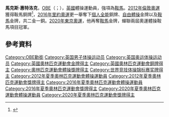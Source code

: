 {{NoteTA|G1=Sports}}
{{Infobox 體操選手
|gymnastname= 馬克斯·惠特洛克<br/>{{lang|en|Max Whitlock}}<br/> [[大英帝國勳章|OBE]]
|fullname  = 
|nickname  = 
|image = Max Whitlock.jpg
|imagesize = 
|country   = {{GBR}}
|formercountry= 
|hometown= 
|birthdate= {{birth_date_and_age|1993|1|13}}
|birthplace=
|deathdate=
|deathplace=
|height= 
|discipline= 男子[[競技體操|競技體操]] 
|natlteam=
|club=
|gym=
|collegeteam=
|headcoach=
|assistcoach=
|formercoach=
|choreographer=
| show-medals = yes
|medaltemplates= 
{{MedalSport|男子[[體操|體操]]}}
{{MedalCountry|{{GBR}}}}
{{MedalCompetition | [[奧林匹克運動會|奧林匹克運動會]]}}
{{MedalGold| [[2016年夏季奧林匹克運動會|2016年 里約熱內盧]] | [[2016年夏季奧林匹克運動會體操男子自由體操比賽|自由體操]]}}
{{MedalGold| [[2016年夏季奧林匹克運動會|2016年 里約熱內盧]] | [[2016年夏季奧林匹克運動會體操男子鞍馬比賽|鞍馬]]}}
{{MedalGold| [[2020年夏季奧林匹克運動會|2020年 東京]] | [[2020年夏季奧林匹克運動會體操男子鞍馬比賽|鞍馬]]}}
{{MedalBronze| [[2012年夏季奧林匹克運動會|2012年 倫敦]] | [[2012年夏季奧林匹克運動會體操男子團體比賽|團體]]}}
{{MedalBronze| [[2012年夏季奧林匹克運動會|2012年 倫敦]] | [[2012年夏季奧林匹克運動會體操男子鞍馬比賽|鞍馬]]}}
{{MedalBronze| [[2016年夏季奧林匹克運動會|2016年 里約熱內盧]] | [[2016年夏季奧林匹克運動會體操男子個人全能比賽|個人全能]]}}
}}
'''馬克斯·惠特洛克'''，[[英帝國員佐勳章|OBE]]（{{lang-en|Max Whitlock}}；{{bd|1993年|1月13日}}），[[英國|英國]]體操運動員，強項為[[鞍馬|鞍馬]]。[[2012年夏季奧林匹克運動會|2012年倫敦奧運]]獲得鞍馬銅牌<ref>{{Cite news|url=http://www.bbc.co.uk/sport/0/olympics/18906623|title=Olympic gymnastics: bronze for GB as Japan win silver on appeal|date=30 July 2012|work=[[BBC_News|BBC News]]|accessdate=30 July 2012|archive-date=2015-11-03|archive-url=https://web.archive.org/web/20151103122002/http://www.bbc.co.uk/sport/0/olympics/18906623|dead-url=no}}</ref>，[[2016年夏季奧林匹克運動會|2016年里約奧運]]更一舉奪下[[2016年夏季奧林匹克運動會體操男子個人全能比賽|個人全能]]銅牌、[[2016年夏季奧林匹克運動會體操男子自由體操比賽|自由體操]]金牌以及[[2016年夏季奧林匹克運動會體操男子鞍馬比賽|鞍馬]]金牌，共二金一銅。[[2020年夏季奧林匹克運動會|2020年東京奧運]]，他再奪[[2020年夏季奧林匹克運動會體操男子鞍馬比賽|鞍馬]]金牌，蟬聯兩屆奧運體操鞍馬項目冠軍。

==參考資料==
{{Reflist}}
{{奧林匹克運動會男子自由體操冠軍}}
{{奥林匹克运动会男子鞍马冠军}}
{{世界體操錦標賽男子鞍馬冠軍}}
{{DEFAULTSORT:Whitlock, Max}}
[[Category:OBE勳銜|Category:OBE勳銜]]
[[Category:英国男子体操运动员|Category:英国男子体操运动员]]
[[Category:英国奥运体操运动员|Category:英国奥运体操运动员]]
[[Category:英國奧林匹克運動會金牌得主|Category:英國奧林匹克運動會金牌得主]]
[[Category:英國奧林匹克運動會銅牌得主|Category:英國奧林匹克運動會銅牌得主]]
[[Category:奧林匹克運動會體操獎牌得主|Category:奧林匹克運動會體操獎牌得主]]
[[Category:世界竞技体操锦标赛奖牌得主|Category:世界竞技体操锦标赛奖牌得主]]
[[Category:2012年夏季奧林匹克運動會體操運動員|Category:2012年夏季奧林匹克運動會體操運動員]]
[[Category:2012年夏季奧林匹克運動會獎牌得主|Category:2012年夏季奧林匹克運動會獎牌得主]]
[[Category:2016年夏季奧林匹克運動會體操運動員|Category:2016年夏季奧林匹克運動會體操運動員]]
[[Category:2016年夏季奧林匹克運動會獎牌得主|Category:2016年夏季奧林匹克運動會獎牌得主]]
[[Category:2020年夏季奧林匹克運動會體操運動員|Category:2020年夏季奧林匹克運動會體操運動員]]
[[Category:2020年夏季奧林匹克運動會獎牌得主|Category:2020年夏季奧林匹克運動會獎牌得主]]